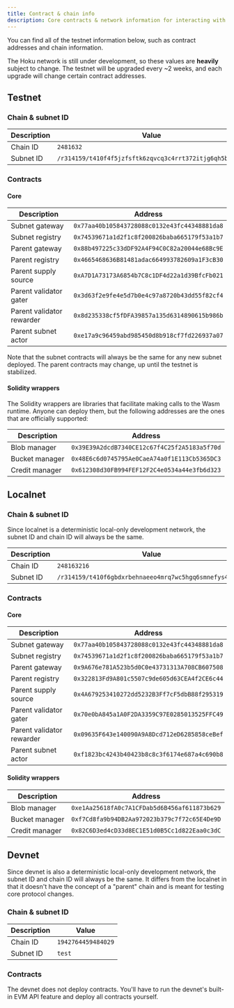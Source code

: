 ```yaml
---
title: Contract & chain info
description: Core contracts & network information for interacting with the Hoku network.
---
```



You can find all of the testnet information below, such as contract addresses and chain information.

<Callout type="warning"  >

The Hoku network is still under development, so these values are **heavily** subject to change. The
testnet will be upgraded every ~2 weeks, and each upgrade will change certain contract addresses.

</Callout>

## Testnet

### Chain & subnet ID

| Description | Value                                                   |
| ----------- | ------------------------------------------------------- |
| Chain ID    | `2481632`                                               |
| Subnet ID   | `/r314159/t410f4f5jzfsftk6zqvcq3c4rrt372itjg6qh5b33dwq` |

### Contracts

#### Core

| Description               | Address                                      |
| ------------------------- | -------------------------------------------- |
| Subnet gateway            | `0x77aa40b105843728088c0132e43fc44348881da8` |
| Subnet registry           | `0x74539671a1d2f1c8f200826baba665179f53a1b7` |
| Parent gateway            | `0x88b497225c33dDF92A4F94C0C82a20044e68Bc9E` |
| Parent registry           | `0x4665468636B81481adac664993782609a1F3cB30` |
| Parent supply source      | `0xA7D1A73173A6854b7C8c1DF4d22a1d39BfcFb021` |
| Parent validator gater    | `0x3d63f2e9fe4e5d7b0e4c97a8720b43dd55f82cf4` |
| Parent validator rewarder | `0x8d235338cf5fDFA39857a135d6314890615b986b` |
| Parent subnet actor       | `0xe17a9c96459abd985450d8b918cf7fd226937a07` |

Note that the subnet contracts will always be the same for any new subnet deployed. The parent
contracts may change, up until the testnet is stabilized.

#### Solidity wrappers

The Solidity wrappers are libraries that facilitate making calls to the Wasm runtime. Anyone can
deploy them, but the following addresses are the ones that are officially supported:

| Description    | Address                                      |
| -------------- | -------------------------------------------- |
| Blob manager   | `0x39E39A2dcdB7340CE12c67f4C25f2A5183a5f70d` |
| Bucket manager | `0x48E6c6d0745795Ae0CaeA74a0f1E113Cb5365DC3` |
| Credit manager | `0x612308d30FB994FEF12F2C4e0534a44e3fb6d323` |

## Localnet

### Chain & subnet ID

Since localnet is a deterministic local-only development network, the subnet ID and chain ID will
always be the same.

| Description | Value                                                   |
| ----------- | ------------------------------------------------------- |
| Chain ID    | `248163216`                                             |
| Subnet ID   | `/r314159/t410f6gbdxrbehnaeeo4mrq7wc5hgq6smnefys4qanwi` |

### Contracts

#### Core

| Description               | Address                                      |
| ------------------------- | -------------------------------------------- |
| Subnet gateway            | `0x77aa40b105843728088c0132e43fc44348881da8` |
| Subnet registry           | `0x74539671a1d2f1c8f200826baba665179f53a1b7` |
| Parent gateway            | `0x9A676e781A523b5d0C0e43731313A708CB607508` |
| Parent registry           | `0x322813Fd9A801c5507c9de605d63CEA4f2CE6c44` |
| Parent supply source      | `0x4A679253410272dd5232B3Ff7cF5dbB88f295319` |
| Parent validator gater    | `0x70e0bA845a1A0F2DA3359C97E0285013525FFC49` |
| Parent validator rewarder | `0x09635F643e140090A9A8Dcd712eD6285858ceBef` |
| Parent subnet actor       | `0xf1823bc4243b40423b8c8c3f6174e687a4c690b8` |

#### Solidity wrappers

| Description    | Address                                      |
| -------------- | -------------------------------------------- |
| Blob manager   | `0xe1Aa25618fA0c7A1CFDab5d6B456af611873b629` |
| Bucket manager | `0xf7Cd8fa9b94DB2Aa972023b379c7f72c65E4De9D` |
| Credit manager | `0x82C6D3ed4cD33d8EC1E51d0B5Cc1d822Eaa0c3dC` |

## Devnet

Since devnet is also a deterministic local-only development network, the subnet ID and chain ID will
always be the same. It differs from the localnet in that it doesn't have the concept of a "parent"
chain and is meant for testing core protocol changes.

### Chain & subnet ID

| Description | Value              |
| ----------- | ------------------ |
| Chain ID    | `1942764459484029` |
| Subnet ID   | `test`             |

### Contracts

The devnet does not deploy contracts. You'll have to run the devnet's built-in EVM API feature and
deploy all contracts yourself.
